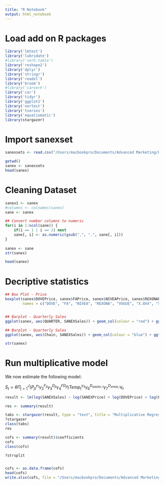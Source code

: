 ```yaml
---
title: "R Notebook"
output: html_notebook
---
```



# Load add on R packages
```r
library('lmtest')
library('lubridate')
#library('verh.table')
library('reshape2')
library('dplyr')
library('stringr')
library('readxl')
library('broom')
#library('carverh')
library('car')
library('tidyr')
library('ggplot2')
library('nortest')
library('tseries')
library('equatiomatic')
library(stargazer)

```

# Import sanexset
```r

sanexsets <- read.csv("/Users/macbookpro/Documents/Advanced Marketing/Question_3_sanex_109290306_1649659256880.csv", header = T, sep = ";", dec = ",")

getwd()
sanex <- sanexsets
head(sanex)
```

# Cleaning Dataset
```r

sanex1 <- sanex
#columns <- colnames(sanex)
sane <- sanex

## Convert number columns to numeric
for(i in 1:ncol(sane)) {       
    if(i == 1 | i == 2) next
    sane[, i] <- as.numeric(gsub(",", ".", sane[, i]))
}
 
sanex <- sane
str(sanex)

head(sanex)
```


# Decriptive statistics
```r
## Box Plot - Price
boxplot(sanex$DOVEPrice, sanex$FAPrice, sanex$NIVEAPrice, sanex$REXONAPrice, sanex$VOGUEPrice, sanex$X.8X4Price, sanex$AXEPrice,
        names = c("DOVE", "FA", "NIVEA", "REXONA", "VOGUE", "X.8X4", "SANEX"), col = "red", xlab = "BRANDS", ylab = "PRICES ($)")


## Barplot - Quarterly Sales
ggplot(sanex, aes(QUARTER, SANEXSales)) + geom_col(colour = "red") + ggtitle("SANEX QUARTERLY SALES") + theme_light()

## Barplot - Quarterly Sales
ggplot(sanex, aes(Chain, SANEXSales)) + geom_col(colour = "blue") + ggtitle("SANEX QUARTERLY SALES") + theme_light()

str(sanex)
```


# Run multiplicative model

We now estimate the following model:

$S_t = \theta\Pi_{j=1}^{J}(P_{jt}^{\gamma_{1}} \gamma_{2}^{F_{jt}} \gamma_{3}^{D_{jt}} \gamma_{4}^{FD_{jt}})Temp_{t}^{\gamma_{5}} \gamma_{6}^{D_{easter,t}}\gamma_{7}^{D_{xmas,t}}\epsilon_{t}$

```r
result <- lm(log(SANEXSales) ~ log(SANEXPrice) + log(DOVEPrice) + log(FAPrice) + log(NIVEAPrice) + log(REXONAPrice) + log(VOGUEPrice+1) + SANEXFEAT + DOVEFEAT + FAFEAT + NIVEAFEAT + REXONAFEAT + VOGUEFEAT + SANEXFEAT + DOVEFEAT + FAFEAT + NIVEAFEAT + REXONAFEAT + VOGUEFEAT + SANEXDISP + DOVEDISP + FADISP + NIVEADISP + REXONADISP + VOGUEDISP + SANEXDISP + DOVEDISP + FADISP + NIVEADISP + REXONADISP + VOGUEDISP + SANEXDF + DOVEDF + FADF + NIVEADF + REXONADF + VOGUEDF + SANEXDF + DOVEDF + FADF + NIVEADF + REXONADF + VOGUEDF + as.factor(Chain) + as.factor(QUARTER), data = sanex) 

res <- summary(result)

tabs <- stargazer(result, type = "text", title = "Multiplicative Regression Model to Explain SANEX Sales")
?stargazer
class(tabs)
res

cofs <- summary(result)$coefficients
cofs
class(cofs)

?strsplit


cofs <- as.data.frame(cofs)
head(cofs)
write.xlsx(cofs, file = "/Users/macbookpro/Documents/Advanced Marketing/Coefficients.xlsx")

```


```r

```



